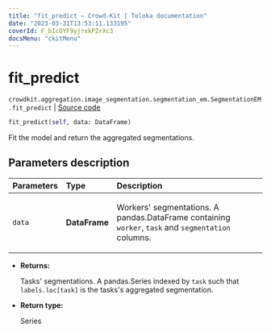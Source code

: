 ```yaml
---
title: "fit_predict — Crowd-Kit | Toloka documentation"
date: "2023-03-31T13:53:11.133195"
coverId: F_bIcOYF9yjrxkPZrXc3
docsMenu: "ckitMenu"
---
```


# fit_predict

`crowdkit.aggregation.image_segmentation.segmentation_em.SegmentationEM.fit_predict` | [Source code](https://github.com/Toloka/crowd-kit/blob/v1.2.1/crowdkit/aggregation/image_segmentation/segmentation_em.py#L163)

```python
fit_predict(self, data: DataFrame)
```

Fit the model and return the aggregated segmentations.

## Parameters description

| Parameters | Type | Description |
| :----------| :----| :-----------|
`data`|**DataFrame**|<p>Workers' segmentations. A pandas.DataFrame containing `worker`, `task` and `segmentation` columns.</p>

* **Returns:**

  Tasks' segmentations.
A pandas.Series indexed by `task` such that `labels.loc[task]`
is the tasks's aggregated segmentation.

* **Return type:**

  Series